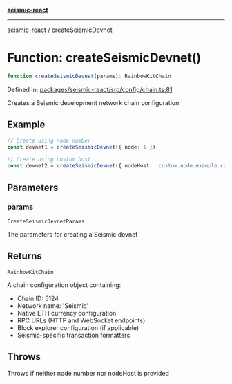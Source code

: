 [**seismic-react**](/seismic-react/README.mdx)

---

[seismic-react](/seismic-react/globals.mdx) / createSeismicDevnet

# Function: createSeismicDevnet()

```ts
function createSeismicDevnet(params): RainbowKitChain
```

Defined in: [packages/seismic-react/src/config/chain.ts:81](https://github.com/SeismicSystems/seismic-client/blob/cb75194f66fb66f27bff97f628b52821e148b5ec/packages/seismic-react/src/config/chain.ts#L81)

Creates a Seismic development network chain configuration

## Example

```typescript
// Create using node number
const devnet1 = createSeismicDevnet({ node: 1 })

// Create using custom host
const devnet2 = createSeismicDevnet({ nodeHost: 'custom.node.example.com' })
```

## Parameters

### params

`CreateSeismicDevnetParams`

The parameters for creating a Seismic devnet

## Returns

`RainbowKitChain`

A chain configuration object containing:

- Chain ID: 5124
- Network name: 'Seismic'
- Native ETH currency configuration
- RPC URLs (HTTP and WebSocket endpoints)
- Block explorer configuration (if applicable)
- Seismic-specific transaction formatters

## Throws

Throws if neither node number nor nodeHost is provided
